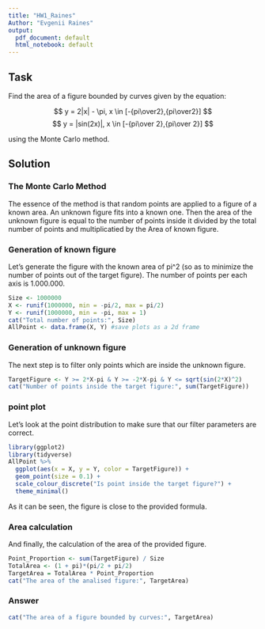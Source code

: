 ```yaml
---
title: "HW1_Raines"
Author: "Evgenii Raines"
output:
  pdf_document: default
  html_notebook: default
---
```


## Task

Find the area of a figure bounded by curves given by the equation:

$$
 y = 2|x| - \pi, x \in [-{pi\over2},{pi\over2}]
$$
$$
 y = |sin(2x)|, x \in [-{pi\over 2},{pi\over 2}]
$$

using the Monte Carlo method.

## Solution

### The Monte Carlo Method

The essence of the method is that random points are applied to a figure of a known area. An unknown figure fits into a known one. Then the area of the unknown figure is equal to the number of points inside it divided by the total number of points and multiplicatied by the Area of known figure. 

### Generation of known figure

Let's generate the figure with the known area of pi^2 (so as to minimize the number of points out of the target figure). The number of points per each axis is 1.000.000.

```r
Size <- 1000000
X <- runif(1000000, min = -pi/2, max = pi/2)
Y <- runif(1000000, min = -pi, max = 1)
cat("Total number of points:", Size)
AllPoint <- data.frame(X, Y) #save plots as a 2d frame
```

### Generation of unknown figure

The next step is to filter only points which are inside the unknown figure.

```r
TargetFigure <- Y >= 2*X-pi & Y >= -2*X-pi & Y <= sqrt(sin(2*X)^2)
cat("Number of points inside the target figure:", sum(TargetFigure))
```

### point plot

Let's look at the point distribution to make sure that our filter parameters are correct.

```r
library(ggplot2)
library(tidyverse)
AllPoint %>%
  ggplot(aes(x = X, y = Y, color = TargetFigure)) +
  geom_point(size = 0.1) +
  scale_colour_discrete("Is point inside the target figure?") +
  theme_minimal()

```
As it can be seen, the figure is close to the provided formula.

### Area calculation

And finally, the calculation of the area of the provided figure.

```r
Point_Proportion <- sum(TargetFigure) / Size
TotalArea <- (1 + pi)*(pi/2 + pi/2)
TargetArea = TotalArea * Point_Proportion
cat("The area of the analised figure:", TargetArea)
```

### Answer

```r
cat("The area of a figure bounded by curves:", TargetArea)
```